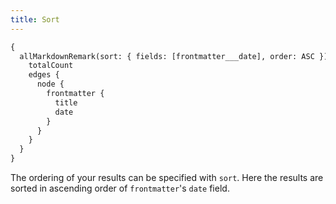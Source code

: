 ```yaml
---
title: Sort
---
```


```graphql preview
{
  allMarkdownRemark(sort: { fields: [frontmatter___date], order: ASC }) {
    totalCount
    edges {
      node {
        frontmatter {
          title
          date
        }
      }
    }
  }
}
```

The ordering of your results can be specified with `sort`. Here the results are sorted in ascending order of `frontmatter`'s `date` field.
